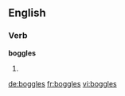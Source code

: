 
==English==

===Verb===
'''boggles'''

# {{en-third-person singular of|boggle}}

[[de:boggles]]
[[fr:boggles]]
[[vi:boggles]]